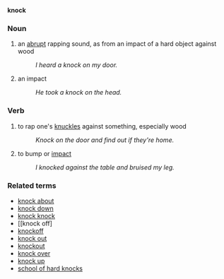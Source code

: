 '''knock'''
===Noun===
#an [[abrupt]] rapping sound, as from an impact of a hard object against wood
#:''I heard a knock on my door.''
#an impact
#:''He took a knock on the head.''

===Verb===
#to rap one's [[knuckle]]s against something, especially wood
#:''Knock on the door and find out if they're home.''
#to bump or [[impact]]
#:''I knocked against the table and bruised my leg.''

===Related terms===
*[[knock about]]
*[[knock down]]
*[[knock knock]]
*[[knock off]
*[[knockoff]]
*[[knock out]]
*[[knockout]]
*[[knock over]]
*[[knock up]]
*[[school of hard knocks]]
